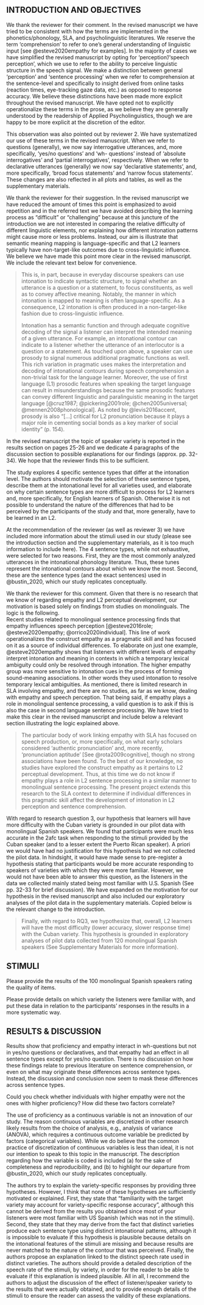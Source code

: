 ## INTRODUCTION AND OBJECTIVES

\RC{The terms perception, processing and comprehension are used in the manuscript not very systematically. 
In some cases the authors use “perception and processing” together, and in some others they seem to summarize them both in the term “comprehension”. 
A more systematic use of these terms is needed.}

<!--
https://github.com/RAP-group/empathy_intonation_perc/issues/31
-->

We thank the reviewer for their comment. 
In the revised manuscript we have tried to be consistent with how the terms are implemented in the phonetics/phonology, SLA, and psycholinguistic literatures. 
We reserve the term 'comprehension' to refer to one's general understanding of linguistic input [see @esteve2020empathy for examples]. 
In the majority of cases we have simplified the revised manuscript by opting for 'perception'/'speech perception', which we use to refer to the ability to perceive linguistic structure in the speech signal. 
We make a distinction between general 'perception' and 'sentence processing' when we refer to comprehension at the sentence-level and specifically to insight derived from online tasks (reaction times, eye-tracking gaze data, etc.) as opposed to response accuracy. 
We believe these distinctions have been made more explicit throughout the revised manuscript. 
We have opted not to explicitly operationalize these terms in the prose, as we believe they are generally understood by the readership of Applied Psycholinguistics, though we are happy to be more explicit at the discretion of the editor. 

\Done
\Easy




\RC{The authors used distinct terms to refer to the same sentence type: absolute interrogative, polar question, yes/no question, total interrogative... 
It also alternates between the term ‘statement’ and the term ‘declarative’. 
It recommends using one term in a systematic way and to describe and exemplify what these terms mean for readers that are not experts on intonation (or syntax or pragmatics). 
The authors now provide some general description of the intonational patterns in the introduction (e.g. ‘nuclear hat pattern’, ‘final rise’, but I doubt whether a reader that is not an expert on intonation will understand these descriptions).}

<!--
https://github.com/RAP-group/empathy_intonation_perc/issues/32
-->

This observation was also pointed out by reviewer 2. 
We have systematized our use of these terms in the revised manuscript. 
When we refer to questions (generally), we now say interrogative utterances, and, more specifically, 'yes/no questions' and 'wh- questions' instead of 'absolute interrogatives' and 'partial interrogatives', respectively. 
When we refer to declarative utterances (generally) we now say 'declarative statements', and, more specifically, 'broad focus statements' and 'narrow focus statements'. 
These changes are also reflected in all plots and tables, as well as the supplementary materials. 

\Done




\RC{The introduction mentions several times that “intonation may result in comprehension and communication difficulties” and that “interpreting L2 intonation is challenging”, and it feels a bit repetitive. 
These statements should also be better motivated and better justified (intonation more than other linguistic aspects? 
which kind of difficulties? what does ‘challenging’ mean? 
why is it challenging? all intonation patterns work equally?).}

<!--
https://github.com/RAP-group/empathy_intonation_perc/issues/33
-->

We thank the reviewer for their suggestion. 
In the revised manuscript we have reduced the amount of times this point is emphasized to avoid repetition and in the referred text we have avoided describing the learning process as "difficult" or "challenging" because at this juncture of the introduction we are not interested in comparing the relative difficulty of different linguistic elements, nor explaining how different intonation patterns might cause more or less problems. 
Instead, our aim is illustrate that semantic meaning mapping is language-specific and that L2 learners typically have non-target-like outcomes due to cross-linguistic influence. 
We believe we have made this point more clear in the revised manuscript. 
We include the relevant text below for convenience. 

> This is, in part, because in everyday discourse speakers can use intonation to indicate syntactic structure, to signal whether an utterance is a question or a statement, to focus constituents, as well as to convey affective meaning. 
Notably, the manner in which intonation is mapped to meaning is often language-specific. 
As a consequence, L2 intonation is often produced in a non-target-like fashion due to cross-linguistic influence. 
>
> Intonation has a semantic function and through adequate cognitive decoding of the signal a listener can interpret the intended meaning of a given utterance. 
For example, an intonational contour can indicate to a listener whether the utterance of an interlocutor is a question or a statement. 
As touched upon above, a speaker can use prosody to signal numerous additional pragmatic functions as well. 
This rich variation in pragmatic uses makes the interpretation and decoding of intonational contours during speech comprehension a non-trivial task for the language learner. 
Moreover, the use of first language (L1) prosodic features when speaking the target language can result in misunderstandings because the same prosodic features can convey different linguistic and paralinguistic meaning in the target language [@cruz1987; @pickering2001role; @chen2005universal; @mennen2008phonological]. 
As noted by @levis2016accent, prosody is also "[...] critical for L2 pronunciation because it plays a major role in cementing social bonds as a key marker of social identity" (p. 154). 

\Done
\Easy




\RC{The factor “speaker dialectal variety” seems to appear and disappear from the manuscript. The introduction includes a paragraph on dialectal variance in Spanish intonation, and it is included as a third research question, but the authors should elaborate further on why dialectal variance may affect the processing of L2 intonation or even if it may affect learning. In the discussion and conclusion this factor is not mentioned when the authors summarize the aims of the study at the beginning of these sections. In sum, one feels that this research question is not well integrated into the study (or at least the manuscript).}

<!--
https://github.com/RAP-group/empathy_intonation_perc/issues/34
--> 

In the revised manuscript the topic of speaker variety is reported in the results section on pages 25-26 and we dedicate 4 paragraphs of the discussion section to possible explanations for our findings (approx. pp. 32-34).
We hope that the reviewer finds this to be sufficient.  

\Done
\Easy




\RC The study explores 4 specific sentence types that differ at the intonation level. The authors should motivate the selection of these sentence types, describe them at the intonational level for all varieties used, and elaborate on why certain sentence types are more difficult to process for L2 learners and, more specifically, for English learners of Spanish. Otherwise it is not possible to understand the nature of the differences that had to be perceived by the participants of the study and that, more generally, have to be learned in an L2. 

<!--
https://github.com/RAP-group/empathy_intonation_perc/issues/35
-->

At the recommendation of the reviewer (as well as reviewer 3) we have included more information about the stimuli used in our study (please see the introduction section and the supplementary materials, as it is too much information to include here). 
The 4 sentence types, while not exhaustive, were selected for two reasons. 
First, they are the most commonly analyzed utterances in the intonational phonology literature. 
Thus, these tunes represent the intonational contours about which we know the most. 
Second, these are the sentence types (and the exact sentences) used in @bustin_2020, which our study replicates conceptually. 

<!--
Additionally, the reviewer states the following: 

"The authors should motivate the selection of these sentence types, describe them at the intonational level for all varieties used, and elaborate on why certain sentence types are more difficult to process for L2 learners and, more specifically, for English learners of Spanish."

In the revised manuscript we have made more clear that the focus of our project is not about *why* certain sentence types are more or less difficult. 
In our opinion, we already know a great deal about why the learner's task is difficult, as this is well documented in the referenced literature [See @trofimovich2006learning; @thornberry2014l2; @craft2015acquisition, among others]. 
In the same vein, acoustic accounts of the sentence types used in the present project are well documented in previous studies [See @prieto2010transcription; @prieto2010interactive; @hualde2015intonational; among many others]. 
While it is certainly interesting to know which tunes pose the most difficulties for our learners as a function of their linguistic backgrounds, the primary pre-registered question our project aims to answer is related to how L2 proficiency and empathy interact with and contribute to the development of intonation perception. 
-->

\Done
\Easy




\RC{Also, why empathy should play a role in how these specific sentence types are perceived and processed? Why do the authors think that the listeners’ ability to feel/think what the other feel/think may impact in distinguishing questions from statements? In other words: what are the intonational cues in a declarative or in a yes/no question that may lead to distinct processing accuracy and speech by listeners with distinct empathy skills? Please motivate these aspects further.}

<!--
https://github.com/RAP-group/empathy_intonation_perc/issues/36
-->


\WorkInProgress
\Easy




\RC{Please elaborate and motivate further why you think that empathy may lead to higher/faster intonational development in an L2 (expectation for RQ2). Likewise, please motivate further your expectations for RQ3, as they are now somehow disconnected from the literature reviewed in the introduction. The authors mention that statements might be more difficult to differentiate from questions in the Cuban variety, but without information on why this must be the case (a distinct intonational pattern for certain questions, maybe?) it is impossible to evaluate whether this expectation makes sense.}

<!--
https://github.com/RAP-group/empathy_intonation_perc/issues/37
-->

We thank the reviewer for this comment. 
Given that there is no research that we know of regarding empathy and L2 perceptual development, our motivation is based solely on findings from studies on monolinguals. 
The logic is the following.  
Recent studies related to monolingual sentence processing finds that empathy influences speech perception [@esteve2016role; @esteve2020empathy; @orrico2020individual]. 
This line of work operationalizes the construct empathy as a pragmatic skill and has focused on it as a source of individual differences. 
To elaborate on just one example, @esteve2020empathy shows that listeners with different levels of empathy interpret intonation and meaning in contexts in which a temporary lexical ambiguity could only be resolved through intonation. 
The higher empathy group was more sensitive to intonation cues in the process of forming sound-meaning associations. 
In other words they used intonation to resolve temporary lexical ambiguities. 
As mentioned, there is limited research in SLA involving empathy, and there are no studies, as far as we know, dealing with empathy and speech perception. 
That being said, if empathy plays a role in monolingual sentence processing, a valid question is to ask if this is also the case in second language sentence processing. 
We have tried to make this clear in the revised manuscript and include below a relevant section illustrating the logic explained above. 

> The particular body of work linking empathy with SLA has focused on speech production, or, more specifically, on what early scholars considered 'authentic pronunciation' and, more recently, 'pronunciation aptitude' [See @rota2009cognitive], though no strong associations have been found. 
To the best of our knowledge, no studies have explored the construct empathy as it pertains to L2 perceptual development. 
Thus, at this time we do not know if empathy plays a role in L2 sentence processing in a similar manner to monolingual sentence processing. 
The present project extends this research to the SLA context to determine if individual differences in this pragmatic skill affect the development of intonation in L2 perception and sentence comprehension.

With regard to research question 3, our hypothesis that learners will have more difficulty with the Cuban variety is grounded in our pilot data with monolingual Spanish speakers. 
We found that participants were much less accurate in the 2afc task when responding to the stimuli provided by the Cuban speaker (and to a lesser extent the Puerto Rican speaker). 
A priori we would have had no justification for this hypothesis had we not collected the pilot data. 
In hindsight, it would have made sense to pre-register a hypothesis stating that participants would be more accurate responding to speakers of varieties with which they were more familiar. 
However, we would not have been able to answer this question, as the listeners in the data we collected mainly stated being most familiar with U.S. Spanish (See pp. 32-33 for brief discussion). 
We have expanded on the motivation for our hypothesis in the revised manuscript and also included our exploratory analyses of the pilot data in the supplementary materials. 
Copied below is the relevant change to the introduction. 

> Finally, with regard to RQ3, we hypothesize that, overall, L2 learners will have the most difficulty (lower accuracy, slower response time) with the Cuban variety. 
This hypothesis is grounded in exploratory analyses of pilot data collected from 120 monolingual Spanish speakers (See Supplementary Materials for more information). 

\Done
\Easy




## STIMULI

\RC{Details on the stimuli used for the experimental task are much needed. Please describe the sentences used at the acoustic and phonological level, for all varieties, and provide a list of these sentences. Importantly, were they controlled at the syntactic and lexical levels to ensure that potential differences in processing speed were not due to syntactic or lexical factors? On a related note, and crucially to interpret your results, how can we be sure that listeners responded based on the intonational cues they perceived and not on potential syntactic and lexical cues in the sentences?}

\WorkInProgress
\Easy




\RC Please provide the results of the 100 monolingual Spanish speakers rating the quality of items.

\WorkInProgress
\Easy




\RC Please provide details on which variety the listeners were familiar with, and put these data in relation to the participants’ responses in the results in a more systematic way.

\WorkInProgress
\Easy




## RESULTS & DISCUSSION

\RC Results show that proficiency and empathy interact in wh-questions but not in yes/no questions or declaratives, and that empathy had an effect in all sentence types except for yes/no question. There is no discussion on how these findings relate to previous literature on sentence comprehension, or even on what may originate these differences across sentence types. Instead, the discussion and conclusion now seem to mask these differences across sentence types. 

\WorkInProgress
\Easy




\RC Could you check whether individuals with higher empathy were not the ones with higher proficiency? How did these two factors correlate?

\WorkInProgress
\Easy




\RC{In the discussion the authors highlight the fact that proficiency was treated as a continuous variable, and the reader would benefit from knowing whether this is actually an innovation of the present study or if, instead, other studies have done it before (now it seems that it is an innovation).} 

<!--
https://github.com/RAP-group/empathy_intonation_perc/issues/43
-->

The use of proficiency as a continuous variable is not an innovation of our study. 
The reason continuous variables are discretized in other research likely results from the choice of analysis, e.g., analysis of variance (ANOVA), which requires a continuous outcome variable be predicted by factors (categorical variables). 
While we do believe that the common practice of discretization of continuous variables is less than ideal, it is not our intention to speak to this topic in the manuscript. 
The description regarding how the variable is coded is included (a) for the sake of completeness and reproducibility, and (b) to highlight our departure from @bustin_2020, which our study replicates conceptually. 
\Done
\Easy





\RC The authors try to explain the variety-specific responses by providing three hypotheses. However, I think that none of these hypotheses are sufficiently motivated or explained. First, they state that “familiarity with the target variety may account for variety-specific response accuracy”, although this cannot be derived from the results you obtained since most of your listeners were most familiar with US Spanish (which was not in the stimuli). Second, they state that they may derive from the fact that distinct varieties produce each sentence type using distinct intonational patterns, although it is impossible to evaluate if this hypothesis is plausible because details on the intonational features of the stimuli are missing and because results are never matched to the nature of the contour that was perceived. Finally, the authors propose an explanation linked to the distinct speech rate used in distinct varieties. The authors should provide a detailed description of the speech rate of the stimuli, by variety, in order for the reader to be able to evaluate if this explanation is indeed plausible. All in all, I recommend the authors to adjust the discussion of the effect of listener/speaker variety to the results that were actually obtained, and to provide enough details of the stimuli to ensure the reader can assess the validity of these explanations. 

\WorkInProgress
\Easy

